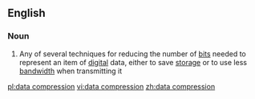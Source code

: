 ==English==

===Noun===
{{wikipedia}}
{{en-noun|sg=[[data]] [[compression]]|-}}

#{{computing}} Any of several techniques for reducing the number of [[bit]]s needed to represent an item of [[digital]] data, either to save [[storage]] or to use less [[bandwidth]] when transmitting it

[[pl:data compression]]
[[vi:data compression]]
[[zh:data compression]]